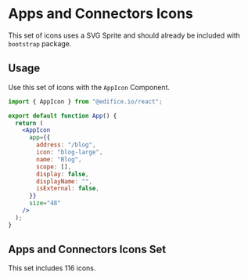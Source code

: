 
<Meta title="Design System/Icons/Apps and Connectors" />

# Apps and Connectors Icons

This set of icons uses a SVG Sprite and should already be included with `bootstrap` package.

## Usage

Use this set of icons with the `AppIcon` Component.

```jsx
import { AppIcon } from "@edifice.io/react";

export default function App() {
  return (
    <AppIcon
      app={{
        address: "/blog",
        icon: "blog-large",
        name: "Blog",
        scope: [],
        display: false,
        displayName: "",
        isExternal: false,
      }}
      size="48"
    />
  );
}
```

## Apps and Connectors Icons Set

This set includes 116 icons.

<SvgIcon />
